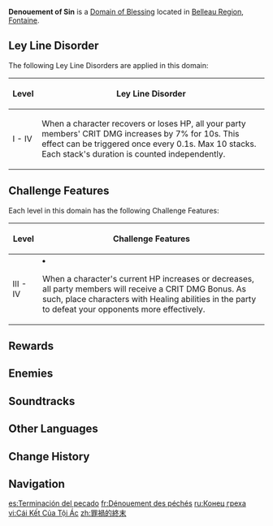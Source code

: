 {{Domain Infobox
|image        = Domain Denouement of Sin.png
|type         = Blessing
|description  = Legends say that the first Lochknight concealed themselves in the remote wilderness with the [[Lochfolk]], intending to use self-exile and rigorous training in an attempt to repay a sin fated to be beyond redemption. Now, the land has long returned to deathly silence, with the long chill winds still blowing through the deserted valley.
|domain       = 
|region       = Fontaine
|area         = Belleau Region
|subarea      = Romaritime Harbor
|requiredAR   = 30/35/40/45
|recLevel     = 59/69/80/90
|recElements  = Hydro,Pyro,Cryo,Anemo
}}
{{Description|After the accident at the [[Fontaine Research Institute of Kinetic Energy Engineering]], many masterless constructs went out of control, wandering aimlessly about the caverns around the shore of the lake, waiting for orders that will never come.<br>If you can destroy the out-of-control [[Clockwork Meka|clockwork meka]], you will obtain the precious artifacts within.}}
'''Denouement of Sin''' is a [[Domain of Blessing]] located in [[Belleau Region]], [[Fontaine]].

==Ley Line Disorder==
The following Ley Line Disorders are applied in this domain:
{| class="wikitable align-center"
!Level
!Ley Line Disorder
|-
!I - IV
|When a character recovers or loses HP, all your party members' CRIT DMG increases by 7% for 10s. This effect can be triggered once every 0.1s. Max 10 stacks. Each stack's duration is counted independently.
|}

==Challenge Features==
Each level in this domain has the following Challenge Features:
{| class="wikitable"
!Level
!Challenge Features
|-
!III - IV
|<li>When a character's current HP increases or decreases, all party members will receive a CRIT DMG Bonus. As such, place characters with Healing abilities in the party to defeat your opponents more effectively.</li>
|}

==Rewards==
{{Domain Levels/Blessing
|level=4
|sets=Resolution of Sojourner,Defender's Will,Marechaussee Hunter,Golden Troupe
}}

==Enemies==
{{Domain Enemies
|domain      = Harmony
|target1     = Defeat 5 opponent(s) within 300 second(s)
|enemies1    = Recon Log Mek - Ousia*2//Recon Log Mek - Ousia*2;Arithmetic Enhancer Mek - Ousia*1
|target2     = Defeat 6 opponent(s) within 300 second(s)
|enemies2    = Recon Log Mek - Ousia*2;Arithmetic Enhancer Mek - Ousia*1//Recon Log Mek - Ousia*2;Suppression Specialist Mek - Ousia*1
|target3     = Defeat 6 opponent(s) within 300 second(s)
|enemies3    = Construction Specialist Mek - Ousia*1;Geological Survey Mek - Ousia*2//Arithmetic Enhancer Mek - Ousia*1;Suppression Specialist Mek - Ousia*1;;Recon Log Mek - Ousia*1
|target4     = Defeat 5 opponent(s) within 300 second(s)
|enemies4    = Geological Survey Mek - Ousia*2;Construction Specialist Mek - Ousia*1//Suppression Specialist Mek - Ousia*1;Annihilation Specialist Mek - Ousia*1
}}

==Soundtracks==
{{Soundtracks by Category Table|type=domain}}

== Other Languages==
{{Other Languages
|en      = Denouement of Sin
|zhs     = 罪祸的终末
|zhs_rm  = Zuìhuò de Zhōngmò
|zht     = 罪禍的終末
|zht_rm  = Zuìhuò de Zhōngmò
|zh_tl   = End of Sin
|ja      = 罪禍の終末
|ja_rm   = Zaika no Shuumatsu
|ja_tl   = End of Sin
|ko      = 죄업<->의 종말
|ko_tl   = End of Sin
|es      = Terminación del pecado
|es_tl   = End of Sin
|fr      = Dénouement des péchés
|fr_tl   = Denouement of Sins
|ru      = Конец греха
|ru_tl   = End of Sin
|th      = จุดจบแห่งความบาป
|th_rm   = 
|th_tl   = 
|vi      = Cái Kết Của Tội Ác
|vi_tl   = End of Sin
|de      = Das Ende der Sünde
|de_tl   = The End of Sin
|id      = Denouement of Sin
|pt      = Fim do Pecado
|pt_tl   = 
|tr      = Günahın Sonu
|tr_tl   = End of Sin
|it      = Fine del Peccato
|it_tl   = End of Sin
}}

==Change History==
{{Change History|4.0}}
<!--
==References==
{{Reflist}}
-->
==Navigation==
{{Domain Navbox|permanent}}

[[es:Terminación del pecado]]
[[fr:Dénouement des péchés]]
[[ru:Конец греха]]
[[vi:Cái Kết Của Tội Ác]]
[[zh:罪禍的終末]]